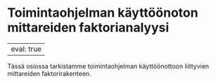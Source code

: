 # Toimintaohjelman käyttöönoton mittareiden faktorianalyysi {#sec-tayvkayttoonotto_validointi}

---
eval: true
---

Tässä osiossa tarkistamme toimintaohjelman käyttöönottoon liittyvien mittareiden faktorirakenteen.

